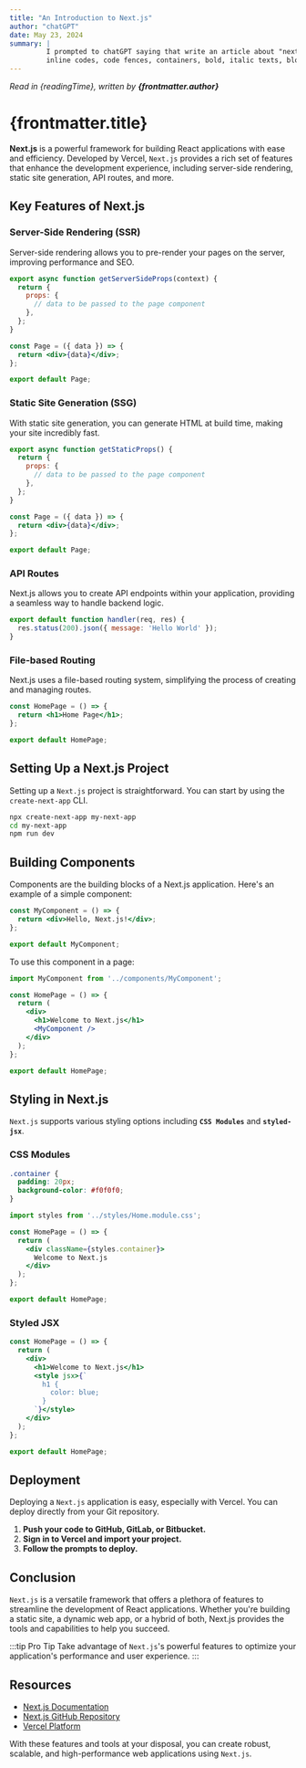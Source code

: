 ```yaml
---
title: "An Introduction to Next.js"
author: "chatGPT"
date: May 23, 2024
summary: |
         I prompted to chatGPT saying that write an article about "next.js" including markdown headings, 
         inline codes, code fences, containers, bold, italic texts, blockquotes, lists etc.		
---
```


_Read in {readingTime}, written by **{frontmatter.author}**_

# {frontmatter.title}

<Toc toc={toc} ordered indented maxDepth={3} tight />

**Next.js** is a powerful framework for building React applications with ease and efficiency. Developed by Vercel, `Next.js` provides a rich set of features that enhance the development experience, including server-side rendering, static site generation, API routes, and more.

## Key Features of Next.js
### Server-Side Rendering (SSR)
Server-side rendering allows you to pre-render your pages on the server, improving performance and SEO.

```jsx
export async function getServerSideProps(context) {
  return {
    props: {
      // data to be passed to the page component
    },
  };
}

const Page = ({ data }) => {
  return <div>{data}</div>;
};

export default Page;
```

### Static Site Generation (SSG)
With static site generation, you can generate HTML at build time, making your site incredibly fast.

```jsx
export async function getStaticProps() {
  return {
    props: {
      // data to be passed to the page component
    },
  };
}

const Page = ({ data }) => {
  return <div>{data}</div>;
};

export default Page;
```

### API Routes
Next.js allows you to create API endpoints within your application, providing a seamless way to handle backend logic.

```javascript:pages/api/hello.js
export default function handler(req, res) {
  res.status(200).json({ message: 'Hello World' });
}
```

### File-based Routing
Next.js uses a file-based routing system, simplifying the process of creating and managing routes.

```jsx:pages/index.jsx
const HomePage = () => {
  return <h1>Home Page</h1>;
};

export default HomePage;
```

## Setting Up a Next.js Project
Setting up a `Next.js` project is straightforward. You can start by using the `create-next-app` CLI.

```bash
npx create-next-app my-next-app
cd my-next-app
npm run dev
```

## Building Components
Components are the building blocks of a Next.js application. Here's an example of a simple component:

```jsx:components/MyComponent.jsx
const MyComponent = () => {
  return <div>Hello, Next.js!</div>;
};

export default MyComponent;
```
To use this component in a page:

```jsx:pages/index.jsx
import MyComponent from '../components/MyComponent';

const HomePage = () => {
  return (
    <div>
      <h1>Welcome to Next.js</h1>
      <MyComponent />
    </div>
  );
};

export default HomePage;
```

## Styling in Next.js
`Next.js` supports various styling options including **`CSS Modules`** and **`styled-jsx`**.

### CSS Modules
```jsx:styles/Home.module.css
.container {
  padding: 20px;
  background-color: #f0f0f0;
}
```

```jsx:pages/index.jsx
import styles from '../styles/Home.module.css';

const HomePage = () => {
  return (
    <div className={styles.container}>
      Welcome to Next.js
    </div>
  ); 
};

export default HomePage;
```

### Styled JSX
```jsx:pages/index.jsx
const HomePage = () => {
  return (
    <div>
      <h1>Welcome to Next.js</h1>
      <style jsx>{`
        h1 {
          color: blue;
        }
      `}</style>
    </div>
  );
};

export default HomePage;
```

## Deployment
Deploying a `Next.js` application is easy, especially with Vercel. You can deploy directly from your Git repository.

1. **Push your code to GitHub, GitLab, or Bitbucket.**
2. **Sign in to Vercel and import your project.**
3. **Follow the prompts to deploy.**

## Conclusion
`Next.js` is a versatile framework that offers a plethora of features to streamline the development of React applications. Whether you're building a static site, a dynamic web app, or a hybrid of both, Next.js provides the tools and capabilities to help you succeed.

:::tip Pro Tip
Take advantage of `Next.js`'s powerful features to optimize your application's performance and user experience.
:::

## Resources
+ [Next.js Documentation](https://nextjs.org/docs)
+ [Next.js GitHub Repository](https://github.com/vercel/next.js)
+ [Vercel Platform](https://vercel.com)

With these features and tools at your disposal, you can create robust, scalable, and high-performance web applications using `Next.js`.